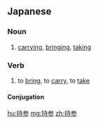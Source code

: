 ==Japanese==
{{ja-kanjitab|じ|さん|yomi=o}}

===Noun===
{{ja-noun|じさん|kyu=持參}}

# [[carrying]], [[bringing]], [[taking]]

===Verb===
{{ja-verb-suru|じさん|kyu=持參}}

# to [[bring]], to [[carry]], to [[take]]

====Conjugation====
{{ja-suru|じさん}}

[[hu:持参]]
[[mg:持参]]
[[zh:持参]]
